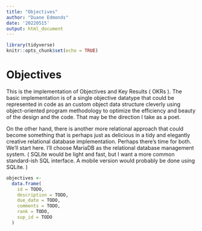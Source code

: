 ```yaml
---
title: "Objectives"
author: "Duane Edmonds"
date: '20220515'
output: html_document
---
```


```r
library(tidyverse)
knitr::opts_chunk$set(echo = TRUE)
```

# Objectives

This is the implementation of Objectives and Key Results ( OKRs ). The basic implementation is of a single objective datatype that could be represented in code as an custom object data structure cleverly using object-oriented program methodology to optimize the efficiency and beauty of the design and the code. That may be the direction I take as a poet.

On the other hand, there is another more relational approach that could become something that is perhaps just as delicious in a tidy and elegantly creative relational database implementation. Perhaps there's time for both. We'll start here. I'll choose MariaDB as the relational database management system. ( SQLite would be light and fast, but I want a more common standard-ish SQL interface. A mobile version would probably be done using SQLite. ) 

```r
objectives <- 
  data.frame(
    id = TODO,
    description = TODO, 
    due_date = TODO, 
    comments = TODO, 
    rank = TODO, 
    sup_id = TODO
  )
```
